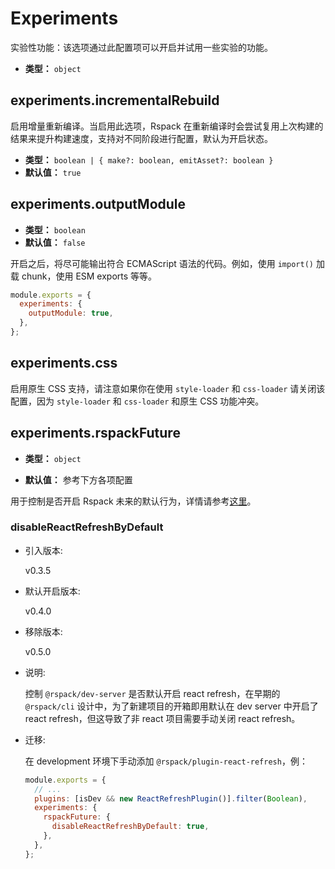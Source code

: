 
# Experiments

实验性功能：该选项通过此配置项可以开启并试用一些实验的功能。

- **类型：** `object`

## experiments.incrementalRebuild

启用增量重新编译。当启用此选项，Rspack 在重新编译时会尝试复用上次构建的结果来提升构建速度，支持对不同阶段进行配置，默认为开启状态。

- **类型：** `boolean | { make?: boolean, emitAsset?: boolean }`
- **默认值：** `true`

## experiments.outputModule

- **类型：** `boolean`
- **默认值：** `false`

开启之后，将尽可能输出符合 ECMAScript 语法的代码。例如，使用 `import()` 加载 chunk，使用 ESM exports 等等。

```js
module.exports = {
  experiments: {
    outputModule: true,
  },
};
```

## experiments.css

启用原生 CSS 支持，请注意如果你在使用 `style-loader` 和 `css-loader` 请关闭该配置，因为 `style-loader` 和 `css-loader` 和原生 CSS 功能冲突。

## experiments.rspackFuture

<ApiMeta addedVersion="0.3.2" />

- **类型：** `object`

- **默认值：** 参考下方各项配置

用于控制是否开启 Rspack 未来的默认行为，详情请参考[这里](https://github.com/web-infra-dev/rspack/pull/4107)。

### disableReactRefreshByDefault

- 引入版本:

  v0.3.5

- 默认开启版本:

  v0.4.0

- 移除版本:

  v0.5.0

- 说明:

  控制 `@rspack/dev-server` 是否默认开启 react refresh，在早期的 `@rspack/cli` 设计中，为了新建项目的开箱即用默认在 dev server 中开启了 react refresh，但这导致了非 react 项目需要手动关闭 react refresh。

- 迁移:

  在 development 环境下手动添加 `@rspack/plugin-react-refresh`，例：

  ```js title=rspack.config.js
  module.exports = {
    // ...
    plugins: [isDev && new ReactRefreshPlugin()].filter(Boolean),
    experiments: {
      rspackFuture: {
        disableReactRefreshByDefault: true,
      },
    },
  };
  ```

